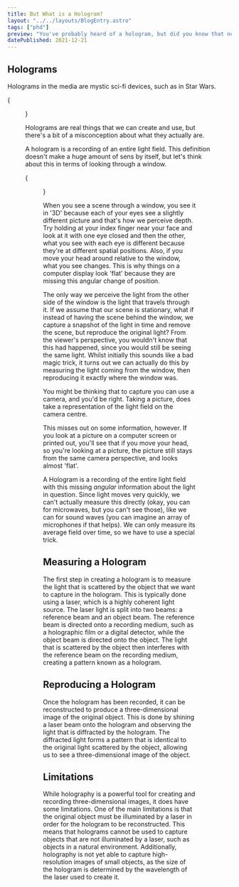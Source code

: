 ```yaml
---
title: But What is a Hologram?
layout: "../../layouts/BlogEntry.astro"
tags: ["phd"]
preview: "You've probably heard of a hologram, but did you know that not only are they real, but they're useful."
datePublished: 2021-12-21
---
```



## Holograms

Holograms in the media are mystic sci-fi devices, such as in Star Wars.

{

<Figure
  src="https://starwarsblog.starwars.com/wp-content/uploads/2018/01/star-wars-a-new-hope-luke-obi-wan-leia-hologram-tall.jpg"
  alt="Hologram example from Star Wars"
  caption="Use the force Luke (c) Disney"
/>
}

Holograms are real things that we can create and use, but there's a bit of a misconception about what they actually are.

A hologram is a recording of an entire light field.
This definition doesn't make a huge amount of sens by itself, but let's think about this in terms of looking through a window.

{

<Figure
  src="/assets/img/unsplash/alexandre-chambon-2vmcCcy6sGo-unsplash.jpg"
  alt="Woman looking through a window"
  caption='Photo by <a href="https://unsplash.com/@goodspleen">Alexandre Chambon</a> on <a href="https://unsplash.com">Unsplash</a>'
/>
}

When you see a scene through a window, you see it in '3D' because each of your eyes see a slightly different picture and that's how we perceive depth.
Try holding at your index finger near your face and look at it with one eye closed and then the other, what you see with each eye is different because they're at different spatial positions.
Also, if you move your head around relative to the window, what you see changes.
This is why things on a computer display look 'flat' because they are missing this angular change of position.

The only way we perceive the light from the other side of the window is the light that travels through it.
If we assume that our scene is stationary, what if instead of having the scene behind the window, we capture a snapshot of the light in time and remove the scene, but reproduce the original light?
From the viewer's perspective, you wouldn't know that this had happened, since you would still be seeing the same light.
Whilst initially this sounds like a bad magic trick, it turns out we can actually do this by measuring the light coming from the window, then reproducing it exactly where the window was.

You might be thinking that to capture you can use a camera, and you'd be right.
Taking a picture, does take a representation of the light field on the camera centre.

This misses out on some information, however.
If you look at a picture on a computer screen or printed out, you'll see that if you move your head, so you're looking at a picture, the picture still stays from the same camera perspective, and looks almost 'flat'.

A Hologram is a recording of the entire light field with this missing _angular_ information about the light in question.
Since light moves very quickly, we can't actually measure this directly (okay, you can for microwaves, but you can't see those), like we can for sound waves (you can imagine an array of microphones if that helps).
We can only measure its average field over time, so we have to use a special trick.

## Measuring a Hologram

The first step in creating a hologram is to measure the light that is scattered by the object that we want to capture in the hologram. This is typically done using a laser, which is a highly coherent light source. The laser light is split into two beams: a reference beam and an object beam. The reference beam is directed onto a recording medium, such as a holographic film or a digital detector, while the object beam is directed onto the object. The light that is scattered by the object then interferes with the reference beam on the recording medium, creating a pattern known as a hologram.

## Reproducing a Hologram

Once the hologram has been recorded, it can be reconstructed to produce a three-dimensional image of the original object. This is done by shining a laser beam onto the hologram and observing the light that is diffracted by the hologram. The diffracted light forms a pattern that is identical to the original light scattered by the object, allowing us to see a three-dimensional image of the object.

## Limitations

While holography is a powerful tool for creating and recording three-dimensional images, it does have some limitations. One of the main limitations is that the original object must be illuminated by a laser in order for the hologram to be reconstructed. This means that holograms cannot be used to capture objects that are not illuminated by a laser, such as objects in a natural environment. Additionally, holography is not yet able to capture high-resolution images of small objects, as the size of the hologram is determined by the wavelength of the laser used to create it.
